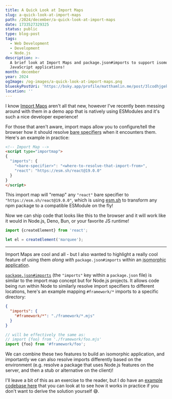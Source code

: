 ```yaml
---
title: A Quick Look at Import Maps
slug: a-quick-look-at-import-maps
path: /2024/december/a-quick-look-at-import-maps
date: 1733527329325
status: public
type: blog-post
tags:
  - Web Development
  - Development
  - Node.js
description: >-
  A brief look at Import Maps and package.json#imports to support isomorphic
  JavaScript applications!
month: december
year: 2024
ogImage: /og-images/a-quick-look-at-import-maps.png
blueskyPostUri: 'https://bsky.app/profile/matthamlin.me/post/3lcodhjgeks2h'
location: ''
---
```



I know [Import Maps](https://developer.mozilla.org/en-US/docs/Web/HTML/Element/script/type/importmap) aren't all that new, however I've recently been messing around with them in a demo app that is natively using ESModules and it's such a nice developer experience!

For those that aren't aware, import maps allow you to configure/tell the browser how it should resolve <abbr title="Import specifiers that aren't relative and don't follow a URL scheme, e.g. `'react'`">bare specifiers</abbr> when it encounters them. Here's an example in practice:

```html
<!-- Import Map -->
<script type="importmap">
{
  "imports": {
    "<bare-specifier>": "<where-to-resolve-that-import-from>",
    "react": "https://esm.sh/react@19.0.0"
  }
}
</script>
```

This import map will "remap" any `"react"` bare specifier to `"https://esm.sh/react@19.0.0"`, which is using [esm.sh](https://esm.sh) to transform any npm package to a compatible ESModule on the fly!

Now we can ship code that looks like this to the browser and it will work like it would in Node.js, Deno, Bun, or your favorite JS runtime!

```js
import {createElement} from 'react';

let el = createElement('marquee');
```

---

Import Maps are cool and all - but I also wanted to highlight a really cool feature of using them _along with_ `package.json#imports` within an <abbr title="A collection of code that runs in both a server environment and a client environment, as is usually the case with Server Side Rendering applications">isomorphic application</abbr>.

[`package.json#imports`](https://nodejs.org/api/packages.html#subpath-imports) (the `"imports"` key within a `package.json` file) is similar to the import map concept but for Node.js projects. It allows code being run within Node to similarly resolve import specifiers to different locations, here's an example mapping `#framework/*` imports to a specific directory:

```json
{
  "imports": {
    "#framework/*": "./framework/*.mjs"
  }
}
```

```js
// will be effectively the same as:
// import {foo} from './framework/foo.mjs'
import {foo} from '#framework/foo';
```

We can combine these two features to build an isomorphic application, and importantly we can also resolve imports differently based on the environment (e.g. resolve a package that uses Node.js features on the server, and then a stub or alternative on the client)!

I'll leave a bit of this as an exercise to the reader, but I do have an [example codebase here](https://github.com/hamlim/simple-react-ssr-framework) that you can look at to see how it works in practice if you don't want to derive the solution yourself 😅.

